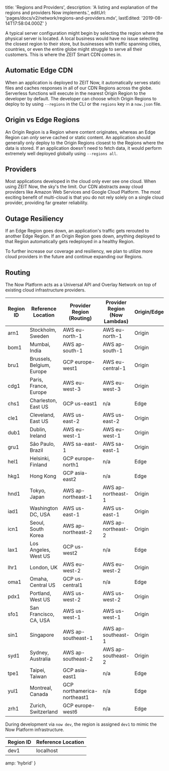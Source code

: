 
  title: 'Regions and Providers',
  description:
    'A listing and explanation of the regions and providers Now implements.',
  editUrl: 'pages/docs/v2/network/regions-and-providers.mdx',
  lastEdited: '2019-08-14T17:58:04.000Z'
}

A typical server configuration might begin by selecting the region where the physical server is located. A local business would have no issue selecting the closest region to their store, but businesses with traffic spanning cities, countries, or even the entire globe might struggle to serve all their customers. This is where the ZEIT Smart CDN comes in.

## Automatic Edge CDN

When an application is deployed to ZEIT Now, it automatically serves static files and caches responses in all of our CDN Regions across the globe. Serverless functions will execute in the nearest Origin Region to the developer by default. The developer can choose which Origin Regions to deploy to by using `--regions` in the CLI or the `regions` key in a `now.json` file.

## Origin vs Edge Regions

An Origin Region is a Region where content originates, whereas an Edge Region can _only_ serve cached or static content. An application should generally only deploy to the Origin Regions closest to the Regions where the data is stored. If an application doesn't need to fetch data, it would perform extremely well deployed globally using `--regions all`.

## Providers

Most applications developed in the cloud only ever see one cloud. When using ZEIT Now, the sky's the limit. Our CDN abstracts away cloud providers like Amazon Web Services and Google Cloud Platform. The most exciting benefit of multi-cloud is that you do not rely solely on a single cloud provider, providing far greater reliability.

## Outage Resiliency

If an Edge Region goes down, an application's traffic gets rerouted to another Edge Region. If an Origin Region goes down, anything deployed to that Region automatically gets redeployed in a healthy Region.

To further increase our coverage and resiliency, we plan to utilize more cloud providers in the future and continue expanding our Regions.

## Routing

The Now Platform acts as a Universal API and Overlay Network on top of existing cloud infrastructure providers.

| Region ID | Reference Location        | Provider Region (Routing)   | Provider Region (Now Lambdas) | Origin/Edge |
| --------- | ------------------------- | --------------------------- | ----------------------------- | ----------- |
| arn1      | Stockholm, Sweden         | AWS eu-north-1              | AWS eu-north-1                | Origin      |
| bom1      | Mumbai, India             | AWS ap-south-1              | AWS ap-south-1                | Origin      |
| bru1      | Brussels, Belgium, Europe | GCP europe-west1            | AWS eu-central-1              | Origin      |
| cdg1      | Paris, France, Europe     | AWS eu-west-3               | AWS eu-west-3                 | Origin      |
| chs1      | Charleston, East US       | GCP us-east1                | n/a                           | Edge        |
| cle1      | Cleveland, East US        | AWS us-east-2               | AWS us-east-2                 | Origin      |
| dub1      | Dublin, Ireland           | AWS eu-west-1               | AWS eu-west-1                 | Origin      |
| gru1      | São Paulo, Brazil         | AWS sa-east-1               | AWS sa-east-1                 | Origin      |
| hel1      | Helsinki, Finland         | GCP europe-north1           | n/a                           | Edge        |
| hkg1      | Hong Kong                 | GCP asia-east2              | n/a                           | Edge        |
| hnd1      | Tokyo, Japan              | AWS ap-northeast-1          | AWS ap-northeast-1            | Origin      |
| iad1      | Washington DC, USA        | AWS us-east-1               | AWS us-east-1                 | Origin      |
| icn1      | Seoul, South Korea        | AWS ap-northeast-2          | AWS ap-northeast-2            | Origin      |
| lax1      | Los Angeles, West US      | GCP us-west2                | n/a                           | Edge        |
| lhr1      | London, UK                | AWS eu-west-2               | AWS eu-west-2                 | Origin      |
| oma1      | Omaha, Central US         | GCP us-central1             | n/a                           | Edge        |
| pdx1      | Portland, West US         | AWS us-west-2               | AWS us-west-2                 | Origin      |
| sfo1      | San Francisco, CA, USA    | AWS us-west-1               | AWS us-west-1                 | Origin      |
| sin1      | Singapore                 | AWS ap-southeast-1          | AWS ap-southeast-1            | Origin      |
| syd1      | Sydney, Australia         | AWS ap-southeast-2          | AWS ap-southeast-2            | Origin      |
| tpe1      | Taipei, Taiwan            | GCP asia-east1              | n/a                           | Edge        |
| yul1      | Montreal, Canada          | GCP northamerica-northeast1 | n/a                           | Edge        |
| zrh1      | Zurich, Switzerland       | GCP europe-west6            | n/a                           | Edge        |

During development via `now dev`, the region is assigned `dev1` to mimic the Now Platform infrastructure.

| Region ID | Reference Location |
| --------- | ------------------ |
| dev1      | localhost          |


  amp: 'hybrid'
}
